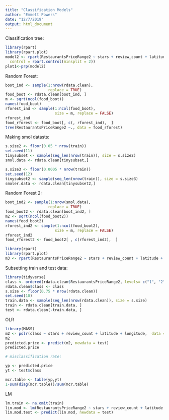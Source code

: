 ```yaml
---
title: "Classification Models"
author: "Emmett Powers"
date: "12/7/2019"
output: html_document
---
```


Classification tree: 
```r
library(rpart)
library(rpart.plot)
model2 <- rpart(RestaurantsPriceRange2 ~ stars + review_count + latitude + longitude, data = rdata.clean,
  control = rpart.control(minsplit = 2))
plot1<-prp(model2)
```


Random Forest: 
```r
boot_ind <- sample(1:nrow(rdata.clean), 
                   replace = TRUE)
food_boot <- rdata.clean[boot_ind, ]
m <- sqrt(ncol(food_boot))
names(food_boot)
rforest_ind <- sample(1:ncol(food_boot),
                      size = m, replace = FALSE)
rforest_ind
food_rforest <- food_boot[, c(, rforest_ind),  ]
tree(RestaurantsPriceRange2 ~., data = food_rforest)
```

Making smol datasts: 
```r
s.size2 <- floor(0.05 * nrow(train))
set.seed(11)
tinysubset <- sample(seq_len(nrow(train)), size = s.size2)
smol.data <- rdata.clean[tinysubset,]

s.size3 <- floor(0.0005 * nrow(train))
set.seed(12)
tinysubset2 <- sample(seq_len(nrow(train)), size = s.size3)
smoler.data <- rdata.clean[tinysubset2,]

```

Random Forest 2: 
```r
boot_ind2 <- sample(1:nrow(smol.data), 
                   replace = TRUE)
food_boot2 <- rdata.clean[boot_ind2, ]
m2 <- sqrt(ncol(food_boot2))
names(food_boot2)
rforest_ind2 <- sample(1:ncol(food_boot2),
                      size = m, replace = FALSE)
rforest_ind2
food_rforest2 <- food_boot2[ , c(rforest_ind2),  ]
```

```r
library(rpart)
library(rpart.plot)
m3 <- rpart(RestaurantsPriceRange2 ~ stars + review_count + latitude + longitude, data = food_rforest2)
```

Subsetting train and test data: 
```r
library(tidyverse)
class <- ordered(rdata.clean$RestaurantsPriceRange2, levels= c("1", "2", "3", "4")) 
rdata.clean$class <- class
s.size <- floor(0.75 * nrow(rdata.clean))
set.seed(10)
train.data <- sample(seq_len(nrow(rdata.clean)), size = s.size)
train <- rdata.clean[train.data, ]
test <- rdata.clean[-train.data, ]

```

OLR 
```r
library(MASS)
m2 <- polr(class ~ stars + review_count + latitude + longitude,  data = train,  Hess = TRUE) #this makes r crash
m2
predicted.price <- predict(m2, newdata = test)
predicted.price

# misclassification rate: 

yp <- predicted.price
yt <- test$class

mcr.table <- table(yp,yt)
1-sum(diag(mcr.table))/sum(mcr.table)
```

LM 
```r
lm.train <- na.omit(train)
lin.mod <- lm(RestaurantsPriceRange2 ~ stars + review_count + latitude + longitude,  data = lm.train)
lin.mod.test <- predict(lin.mod, newdata = test)
```



